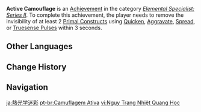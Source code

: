 {{Achievement Infobox
|title        = 
|id           = 82159
|order id     = 2159
|category     = Elemental Specialist: Series II
|description  = Remove the invisibility of at least 2 [[Primal Construct]]s using [[Quicken]], [[Aggravate]], [[Spread]], or [[Truesense Pulse]]s within 3 seconds.
|requirements = 
|primogems    = 5
|tracking     = 
|topic        = 
|hidden       = 
}}
'''Active Camouflage''' is an [[Achievement]] in the category ''[[Elemental Specialist: Series II]]''. To complete this achievement, the player needs to remove the invisibility of at least 2 [[Primal Construct]]s using [[Quicken]], [[Aggravate]], [[Spread]], or [[Truesense Pulse]]s within 3 seconds.
<!--
==Gameplay Notes==

==Trivia==

==Video Guides==
{{EVT
|video1   = 
|caption1 = 
}}
-->
==Other Languages==
{{Other Languages
|en      = Active Camouflage
|zhs     = 热光学迷彩
|zhs_rm  = Règuāng-xué Mícǎi
|zht     = 熱光學迷彩
|zht_rm  = Règuāng-xué Mícǎi
|zh_tl   = 
|ja      = 熱光学迷彩
|ja_rm   = Netsu Kougaku Meisai{{Assumed}}
|ja_tl   = 
|ko      = 열광학 미채
|ko_tl   = Thermo-Optic Camouflage
|es      = Atrápame si puedes
|es_tl   = Catch Me If You Can
|fr      = Cache-cache raté
|fr_tl   = Failed Hide-and-Seek
|ru      = Активный камуфляж
|ru_tl   = Active Camouflage
|th      = พรางแสงอันร้อนผ่าว
|th_rm   = Phrang Saeng An Ronphao
|th_tl   = Disguise the Fevered Light
|vi      = Ngụy Trang Nhiệt Quang Học
|vi_tl   = 
|de      = Optische Tarnung
|de_tl   = Optical Camouflage
|id      = Kamuflase Aktif
|id_tl   = Active Camouflage
|pt      = Camuflagem Ativa
|pt_tl   = 
|tr      = 
|tr_tl   = 
|it      = 
|it_tl   = 
}}

==Change History==
{{Change History|3.1}}
<!--
==References==
{{Reflist}}
-->
==Navigation==
{{Achievement Navbox}}

[[ja:熱光学迷彩]]
[[pt-br:Camuflagem Ativa]]
[[vi:Ngụy Trang Nhiệt Quang Học]]